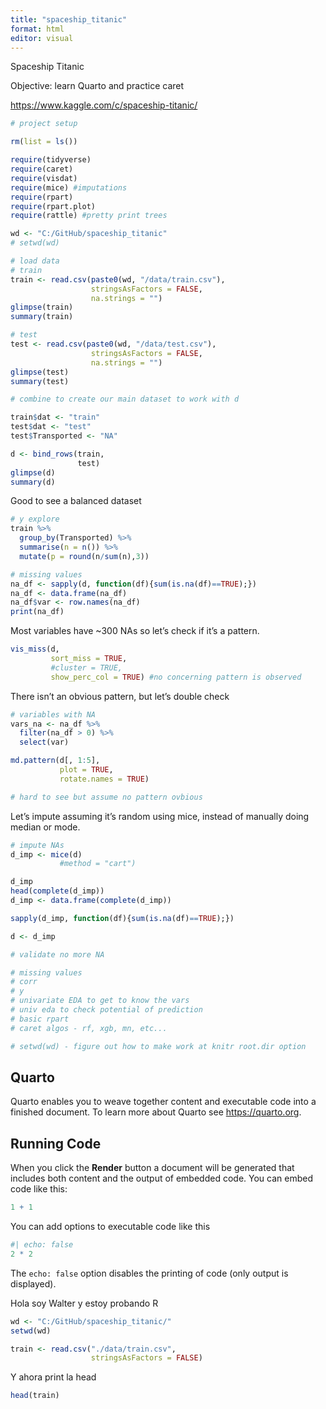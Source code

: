 ```yaml
---
title: "spaceship_titanic"
format: html
editor: visual
---
```


Spaceship Titanic

Objective: learn Quarto and practice caret

<https://www.kaggle.com/c/spaceship-titanic/>

```r
# project setup

rm(list = ls())

require(tidyverse)
require(caret)
require(visdat)
require(mice) #imputations
require(rpart)
require(rpart.plot)
require(rattle) #pretty print trees

wd <- "C:/GitHub/spaceship_titanic"
# setwd(wd) 
```

```r
# load data 
# train
train <- read.csv(paste0(wd, "/data/train.csv"),
                  stringsAsFactors = FALSE,
                  na.strings = "")
glimpse(train)
summary(train)

# test
test <- read.csv(paste0(wd, "/data/test.csv"),
                  stringsAsFactors = FALSE,
                  na.strings = "")
glimpse(test)
summary(test)

```

```r
# combine to create our main dataset to work with d

train$dat <- "train"
test$dat <- "test" 
test$Transported <- "NA"

d <- bind_rows(train,
               test)
glimpse(d)
summary(d)
```

Good to see a balanced dataset

```r
# y explore
train %>%
  group_by(Transported) %>%
  summarise(n = n()) %>%
  mutate(p = round(n/sum(n),3)) 

```

```r
# missing values
na_df <- sapply(d, function(df){sum(is.na(df)==TRUE);})
na_df <- data.frame(na_df)
na_df$var <- row.names(na_df)
print(na_df)
```

Most variables have \~300 NAs so let's check if it's a pattern.

```r
vis_miss(d,
         sort_miss = TRUE,
         #cluster = TRUE,
         show_perc_col = TRUE) #no concerning pattern is observed
```

There isn't an obvious pattern, but let's double check

```r

# variables with NA
vars_na <- na_df %>%
  filter(na_df > 0) %>%
  select(var)

md.pattern(d[, 1:5],
           plot = TRUE,
           rotate.names = TRUE)

# hard to see but assume no pattern ovbious

```

Let's impute assuming it's random using mice, instead of manually doing median or mode.

```r
# impute NAs
d_imp <- mice(d)
           #method = "cart")

d_imp
head(complete(d_imp))
d_imp <- data.frame(complete(d_imp))

sapply(d_imp, function(df){sum(is.na(df)==TRUE);})

d <- d_imp

# validate no more NA


```

```r
# missing values
# corr
# y
# univariate EDA to get to know the vars
# univ eda to check potential of prediction
# basic rpart
# caret algos - rf, xgb, mn, etc...

# setwd(wd) - figure out how to make work at knitr root.dir option

```

## Quarto

Quarto enables you to weave together content and executable code into a finished document. To learn more about Quarto see <https://quarto.org>.

## Running Code

When you click the **Render** button a document will be generated that includes both content and the output of embedded code. You can embed code like this:

```r
1 + 1
```

You can add options to executable code like this

```r
#| echo: false
2 * 2
```

The `echo: false` option disables the printing of code (only output is displayed).

Hola soy Walter y estoy probando R

```r
wd <- "C:/GitHub/spaceship_titanic/"
setwd(wd)

train <- read.csv("./data/train.csv",
                  stringsAsFactors = FALSE)
```

Y ahora print la head

```r
head(train)
```
